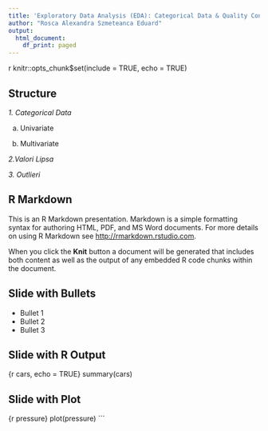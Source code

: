 ```yaml
---
title: 'Exploratory Data Analysis (EDA): Categorical Data & Quality Control'
author: "Rosca Alexandra Szmeteanca Eduard"
output:
  html_document:
    df_print: paged
---
```

{r setup, include = FALSE, echo=FALSE}
knitr::opts_chunk$set(include = TRUE, echo = TRUE)


## Structure

*1. Categorical Data*

a)  Univariate

b) Multivariate


*2.Valori Lipsa*



*3. Outlieri*




## R Markdown

This is an R Markdown presentation. Markdown is a simple formatting syntax for authoring HTML, PDF, and MS Word documents. For more details on using R Markdown see <http://rmarkdown.rstudio.com>.

When you click the **Knit** button a document will be generated that includes both content as well as the output of any embedded R code chunks within the document.

## Slide with Bullets

- Bullet 1
- Bullet 2
- Bullet 3

## Slide with R Output

{r cars, echo = TRUE}
summary(cars)


## Slide with Plot

{r pressure}
plot(pressure)
```